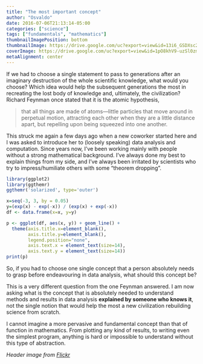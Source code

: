 ```yaml
---
title: "The most important concept"
author: "Osvaldo"
date: 2016-07-06T21:13:14-05:00
categories: ["science"]
tags: ["fundamentals", "mathematics"]
thumbnailImagePosition: bottom
thumbnailImage: https://drive.google.com/uc?export=view&id=13i6_GSDXsc2E4zS5igya8H_WpCk5WXX_
coverImage: https://drive.google.com/uc?export=view&id=1pO8khV9-uzSl0zmzFWp-2OMWiWxV3u6F
metaAlignment: center
---
```


If we had to choose a single statement to pass to generations after an
imaginary destruction of the whole scientific knowledge, what would you choose?
Which idea would help the subsequent generations the most in recreating the
lost body of knowledge and, ultimately, the civilization? Richard Feynman once
stated that it is the atomic hypothesis,
<blockquote>
that all things are made of atoms—little particles that move around in perpetual
motion, attracting each other when they are a little distance apart, but
repelling upon being squeezed into one another.
</blockquote>

This struck me again a few days ago when a new coworker started here and I was
asked to introduce her to (loosely speaking) data analysis and computation.
Since years now, I've been working mainly with people without a strong
mathematical background. I've always done my best to explain things
from my side, and I've always been irritated by scientists who try to
impress/humiliate others with some "theorem dropping".



```r
library(ggplot2)
library(ggthemr)
ggthemr('solarized', type='outer')

x=seq(-3, 3, by = 0.05)
y=(exp(x) - exp(-x)) / (exp(x) + exp(-x))
df <- data.frame(x=x, y=y)

p <- ggplot(df, aes(x, y)) + geom_line() +
  theme(axis.title.x=element_blank(),
        axis.title.y=element_blank(),
        legend.position="none",
        axis.text.x = element_text(size=14),
        axis.text.y = element_text(size=14))
print(p)

```

So, if you had to choose one single concept that a person absolutely needs to
grasp before endeavouring in data analysis, what should this concept be?

This is a very different question from the one Feynman answered. I am now asking
what is the concept that is absolutely needed to understand methods and results
in data analysis **explained by someone who knows it**, not the single notion
that would help the most a new civilization rebuilding science from scratch.

I cannot imagine a more pervasive and fundamental concept than that of function
in mathematics. From plotting any kind of results, to writing even the simplest
program, anything is hard or impossible to understand without this type of
abstraction.


_Header image from [Flickr](https://flic.kr/p/ecpHBw)_
